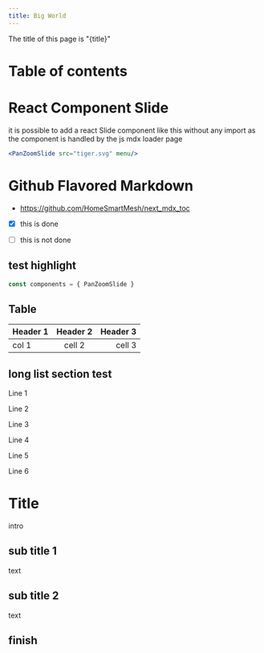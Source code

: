```yaml
---
title: Big World
---
```

The title of this page is "{title}"
# Table of contents

# React Component Slide
it is possible to add a react Slide component like this without any import as the component is handled by the js mdx loader page
```jsx
<PanZoomSlide src="tiger.svg" menu/>
```
<PanZoomSlide src="tiger.svg" menu/>

# Github Flavored Markdown

* https://github.com/HomeSmartMesh/next_mdx_toc
* [x] this is done
* [ ] this is not done


## test highlight
```js
const components = { PanZoomSlide }
```

## Table

| Header 1      | Header 2      | Header 3  |
| ------------- |:-------------:| -----:|
| col 1       | cell 2 | cell 3 |

## long list section test

Line 1

Line 2

Line 3

Line 4

Line 5

Line 6

# Title
intro
## sub title 1
text
## sub title 2
text
## finish
